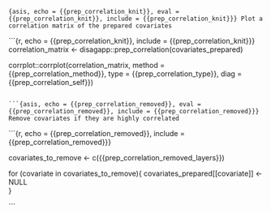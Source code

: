 ```{asis, echo = {{prep_correlation_knit}}, eval = {{prep_correlation_knit}}, include = {{prep_correlation_knit}}}
Plot a correlation matrix of the prepared covariates
```

```{r, echo = {{prep_correlation_knit}}, include = {{prep_correlation_knit}}}
correlation_matrix <- disagapp::prep_correlation(covariates_prepared)

corrplot::corrplot(correlation_matrix, 
                   method = {{prep_correlation_method}},
                   type = {{prep_correlation_type}},
                   diag = {{prep_correlation_self}})

```

```{asis, echo = {{prep_correlation_removed}}, eval = {{prep_correlation_removed}}, include = {{prep_correlation_removed}}}
Remove covariates if they are highly correlated
```

```{r, echo = {{prep_correlation_removed}}, include = {{prep_correlation_removed}}}

covariates_to_remove <- c({{prep_correlation_removed_layers}})

for (covariate in covariates_to_remove){
covariates_prepared[[covariate]] <- NULL  
}
  
```
